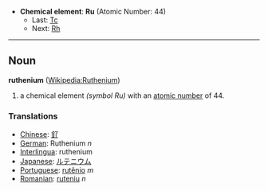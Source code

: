 *'''Chemical element''': '''Ru''' (Atomic Number: 44)
**Last: [[Technetium|Tc]]
**Next: [[Rhodium|Rh]]
----
== Noun ==
'''ruthenium''' ([[en:Ruthenium|Wikipedia:Ruthenium]])

# a chemical element ''(symbol Ru)'' with an [[atomic number]] of 44.

===Translations===
*[[Chinese]]: [[釕]]
*[[German]]: Ruthenium ''n''
*[[Interlingua]]: ruthenium
*[[Japanese]]: [[ルテニウム]]
*[[Portuguese]]: [[rutênio]] ''m''
*[[Romanian]]: [[ruteniu]] ''n''
